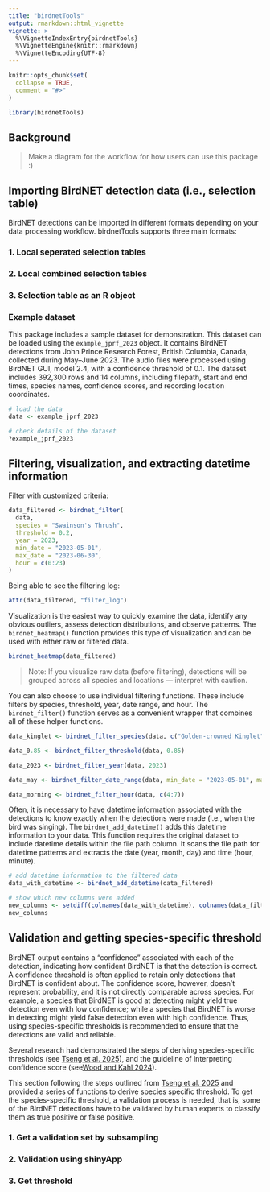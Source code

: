 ```yaml
---
title: "birdnetTools"
output: rmarkdown::html_vignette
vignette: >
  %\VignetteIndexEntry{birdnetTools}
  %\VignetteEngine{knitr::rmarkdown}
  %\VignetteEncoding{UTF-8}
---
```


```r
knitr::opts_chunk$set(
  collapse = TRUE,
  comment = "#>"
)
```

```r
library(birdnetTools)
```


## Background

> Make a diagram for the workflow for how users can use this package :) 


## Importing BirdNET detection data (i.e., selection table)

BirdNET detections can be imported in different formats depending on your data processing workflow. birdnetTools supports three main formats:

### 1. Local seperated selection tables

### 2. Local combined selection tables

### 3. Selection table as an R object



### Example dataset

This package includes a sample dataset for demonstration. This dataset can be loaded using the `example_jprf_2023` object. It contains BirdNET detections from John Prince Research Forest, British Columbia, Canada, collected during May–June 2023. The audio files were processed using BirdNET GUI, model 2.4, with a confidence threshold of 0.1. The dataset includes 392,300 rows and 14 columns, including filepath, start and end times, species names, confidence scores, and recording location coordinates.
```r
# load the data
data <- example_jprf_2023

# check details of the dataset
?example_jprf_2023
```


## Filtering, visualization, and extracting datetime information


Filter with customized criteria: 
```r
data_filtered <- birdnet_filter(
  data,
  species = "Swainson's Thrush",
  threshold = 0.2,
  year = 2023,
  min_date = "2023-05-01",
  max_date = "2023-06-30",
  hour = c(0:23)
)
```

Being able to see the filtering log: 
```r
attr(data_filtered, "filter_log")
```


Visualization is the easiest way to quickly examine the data, identify any obvious outliers, assess detection distributions, and observe patterns. The `birdnet_heatmap()` function provides this type of visualization and can be used with either raw or filtered data.
```r
birdnet_heatmap(data_filtered)
```

> Note: If you visualize raw data (before filtering), detections will be grouped across all species and locations — interpret with caution.


You can also choose to use individual filtering functions. These include filters by species, threshold, year, date range, and hour. The `birdnet_filter()` function serves as a convenient wrapper that combines all of these helper functions.
```r
data_kinglet <- birdnet_filter_species(data, c("Golden-crowned Kinglet", "Ruby-crowned Kinglet"))
```

```r
data_0.85 <- birdnet_filter_threshold(data, 0.85)
```

```r
data_2023 <- birdnet_filter_year(data, 2023)
```

```r
data_may <- birdnet_filter_date_range(data, min_date = "2023-05-01", max_date = "2023-05-31")
```

```r
data_morning <- birdnet_filter_hour(data, c(4:7))
```


Often, it is necessary to have datetime information associated with the detections to know exactly when the detections were made (i.e., when the bird was singing). The `birdnet_add_datetime()` adds this datetime information to your data. This function requires the original dataset to include datetime details within the file path column. It scans the file path for datetime patterns and extracts the date (year, month, day) and time (hour, minute).
```r
# add datetime information to the filtered data
data_with_datetime <- birdnet_add_datetime(data_filtered)

# show which new columns were added
new_columns <- setdiff(colnames(data_with_datetime), colnames(data_filtered))
new_columns
```




## Validation and getting species-specific threshold

BirdNET output contains a "confidence" associated with each of the detection, indicating how confident BirdNET is that the detection is correct. A confidence threshold is often applied to retain only detections that BirdNET is confident about. The confidence score, however, doesn't represent probability, and it is not directly comparable across species. For example, a species that BirdNET is good at detecting might yield true detection even with low confidence; while a species that BirdNET is worse in detecting might yield false detection even with high confidence. Thus, using species-specific thresholds is recommended to ensure that the detections are valid and reliable.

Several research had demonstrated the steps of deriving species-specific thresholds (see [Tseng et al. 2025](https://link.springer.com/article/10.1007/s10336-025-02260-w)), and the guideline of interpreting confidence score (see[Wood and Kahl 2024](https://link.springer.com/article/10.1007/s10336-024-02144-5)). 

This section following the steps outlined from [Tseng et al. 2025](https://link.springer.com/article/10.1007/s10336-025-02260-w) and provided a series of functions to derive species specific threshold. To get the species-specific threshold, a validation process is needed, that is, some of the BirdNET detections have to be validated by human experts to classify them as true positive or false positive. 


### 1. Get a validation set by subsampling

### 2. Validation using shinyApp



### 3. Get threshold 


